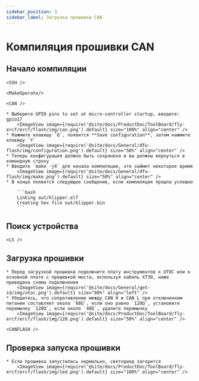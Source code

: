 ```yaml
---
sidebar_position: 3
sidebar_label: Загрузка прошивки CAN
---
```




# Компиляция прошивки CAN

## Начало компиляции

    <SSH />

    <MakeOperate/>

    <CAN />

    * Выберите GPIO pins to set at micro-controller startup, введите: gpio17
        <ImageView image={require('@site/docs/ProductDoc/ToolBoard/fly-ercf/ercf/flash/img/can.png').default} size="100%" align="center" />
    * Нажмите клавишу `Q`, появится **Save configuration**, затем нажмите клавишу `Y`
        <ImageView image={require('@site/docs/General/dfu-flash/img/configuration.png').default} size="50%" align="center" />
    * Теперь конфигурация должна быть сохранена и вы должны вернуться в командную строку
    * Введите `make -j4` для начала компиляции, это займет некоторое время
        <ImageView image={require('@site/docs/General/dfu-flash/img/make.png').default} size="50%" align="center" />
    * В конце появится следующее сообщение, если компиляция прошла успешно

        ```bash
        Linking out/klipper.elf
        Creating hex file out/klipper.bin
        ```

## Поиск устройства

    <LS />


## Загрузка прошивки

    * Перед загрузкой прошивки подключите плату инструментов к UTOC или к основной плате с прошивкой моста, используя кабель XT30, ниже приведена схема подключения
        <ImageView image={require('@site/docs/General/get-id/img/utoc.png').default} size="80%" align="left" />
    * Убедитесь, что сопротивление между CAN H и CAN L при отключенном питании составляет около `60Ω`, если оно равно `120Ω`, установите перемычку `120Ω`, если около `40Ω`, удалите перемычку
        <ImageView image={require('@site/docs/ProductDoc/ToolBoard/fly-ercf/ercf/flash/img/120.png').default} size="50%" align="center" />

    <CANFLASH />

## Проверка запуска прошивки

    * Если прошивка запустилась нормально, светодиод загорится
        <ImageView image={require('@site/docs/ProductDoc/ToolBoard/fly-ercf/ercf/flash/img/led.png').default} size="100%" align="center" />

